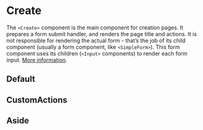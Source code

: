 

<Meta of={CreateStories} />

# Create

The `<Create>` component is the main component for creation pages. It prepares a form submit handler, and renders the page title and actions. It is not responsible for rendering the actual form - that’s the job of its child component (usually a form component, like `<SimpleForm>`). This form component uses its children (`<Input>` components) to render each form input. [More information](https://marmelab.com/react-admin/Create.html).

## Default

<Story of={CreateStories.Default} />

## CustomActions

<Story of={CreateStories.CustomActions} />

## Aside

<Story of={CreateStories.Aside} />